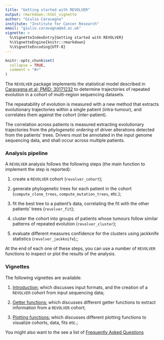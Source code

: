 ```yaml
---
title: "Getting started with REVOLVER"
output: rmarkdown::html_vignette
author: "Giulio Caravagna"
institute: "Institute for Cancer Research"
email: "giulio.caravagna@ed.ac.uk"
vignette: >
  %\VignetteIndexEntry{Getting started with REVOLVER}
  %\VignetteEngine{knitr::rmarkdown}
  %\VignetteEncoding{UTF-8}
---
```


```r
knitr::opts_chunk$set(
  collapse = TRUE,
  comment = "#>"
)
```

The `REVOLVER` package implements the statistical model described in [Caravagna et al; PMID: 30171232](https://www.ncbi.nlm.nih.gov/pubmed/30171232) to determine trajectories of repeated evolution in a cohort of multi-region sequencing datasets. 

The repeatability of evolution is measured with a new method that extracts evolutionary trajectories within a single patient (intra-tumour), and correlates them against the cohort (inter-patient).

The correlation across patients is measured extracting evolutionary trajectories from the *phylogenetic ordering* of driver alterations detected from the patients' trees. Drivers must be annotated in the input genome sequencing data, and shall occur across multiple patients.

### Analysis pipeline


A `REVOLVER` analysis follows the following steps (the main function to implement the step is reported):

1. create a `REVOLVER` cohort (`revolver_cohort`);
  
2. generate phylogenetic trees for each patient in the cohort (`compute_clone_trees`, `compute_mutation_trees`, etc.);

3. fit the best tree to a patient's data, correlating the fit with the other patients' trees (`revolver_fit`);

4. cluster the cohort into groups of patients whose tumours follow similar patterns of repeated evolution (`revolver_cluster`);

5. evaluate different measures confidence for the clusters using jackknife statistics (`revolver_jackknife`);;

At the end of each one of these steps, you can use a number of `REVOLVER` functions to inspect or plot the results of the analysis.

### Vignettes

The following vignettes are available:

1. [Introduction:](https://caravagn.github.io/revolver/articles/Input_formats.html) which discusses input formats, and the creation of  a `REVOLVER` cohort from input sequencing data;

2. [Getter functions:](https://caravagn.github.io/revolver/articles/Getters.html) which discusses different getter functions to extract information from a `REVOLVER` cohort;

3. [Plotting functions:](https://caravagn.github.io/revolver/articles/Plotting_functions.html) which discusses different plotting functions to visualize cohorts, data, fits etc.; 


You might also want to the see a list of [Frequently Asked Questions](https://caravagn.github.io/revolver/articles/FAQ.html)
